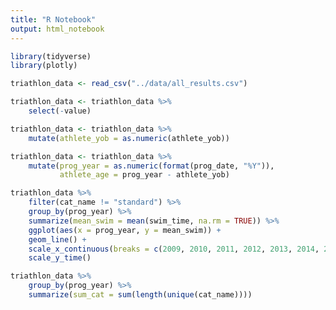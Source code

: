 ```yaml
---
title: "R Notebook"
output: html_notebook
---
```


```r
library(tidyverse)
library(plotly)
```

```r
triathlon_data <- read_csv("../data/all_results.csv")
```

```r
triathlon_data <- triathlon_data %>% 
    select(-value)

triathlon_data <- triathlon_data %>% 
    mutate(athlete_yob = as.numeric(athlete_yob))
```
```r
triathlon_data <- triathlon_data %>% 
    mutate(prog_year = as.numeric(format(prog_date, "%Y")),
           athlete_age = prog_year - athlete_yob)
```

```r
triathlon_data %>% 
    filter(cat_name != "standard") %>% 
    group_by(prog_year) %>% 
    summarize(mean_swim = mean(swim_time, na.rm = TRUE)) %>% 
    ggplot(aes(x = prog_year, y = mean_swim)) +
    geom_line() +
    scale_x_continuous(breaks = c(2009, 2010, 2011, 2012, 2013, 2014, 2015, 2016, 2017, 2018, 2019 )) +
    scale_y_time()
```
```r
triathlon_data %>% 
    group_by(prog_year) %>% 
    summarize(sum_cat = sum(length(unique(cat_name))))
```

